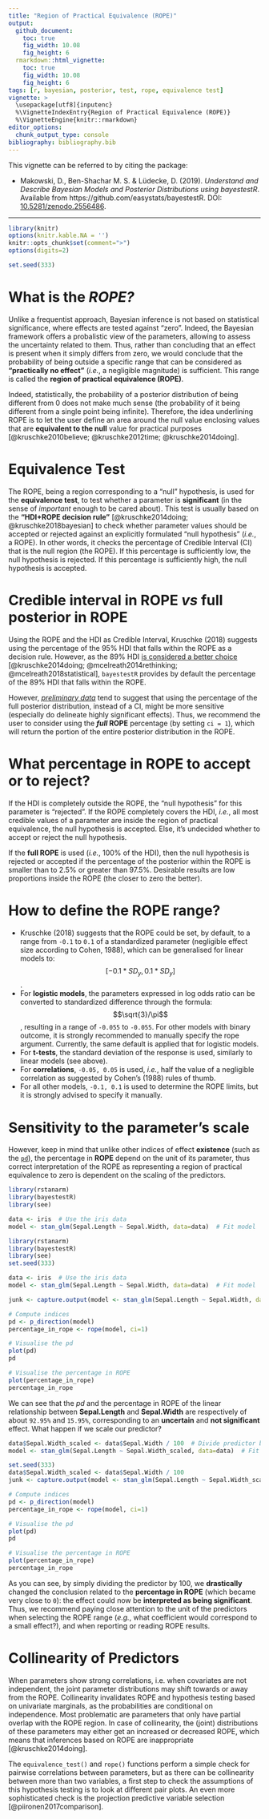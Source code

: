 ```yaml
---
title: "Region of Practical Equivalence (ROPE)"
output: 
  github_document:
    toc: true
    fig_width: 10.08
    fig_height: 6
  rmarkdown::html_vignette:
    toc: true
    fig_width: 10.08
    fig_height: 6
tags: [r, bayesian, posterior, test, rope, equivalence test]
vignette: >
  \usepackage[utf8]{inputenc}
  %\VignetteIndexEntry{Region of Practical Equivalence (ROPE)}
  %\VignetteEngine{knitr::rmarkdown}
editor_options: 
  chunk_output_type: console
bibliography: bibliography.bib
---
```


This vignette can be referred to by citing the package:

- Makowski, D., Ben-Shachar M. S. \& Lüdecke, D. (2019). *Understand and Describe Bayesian Models and Posterior Distributions using bayestestR*. Available from https://github.com/easystats/bayestestR. DOI: [10.5281/zenodo.2556486](https://zenodo.org/record/2556486).

---

```r
library(knitr)
options(knitr.kable.NA = '')
knitr::opts_chunk$set(comment=">")
options(digits=2)

set.seed(333)
```


# What is the *ROPE?*

Unlike a frequentist approach, Bayesian inference is not based on statistical significance, where effects are tested against "zero". Indeed, the Bayesian framework offers a probalistic view of the parameters, allowing to assess the uncertainty related to them. Thus, rather than concluding that an effect is present when it simply differs from zero, we would conclude that the probability of being outside a specific range that can be considered as **"practically no effect"** (*i.e.*, a negligible magnitude) is sufficient. This range is called the **region of practical equivalence (ROPE)**.

Indeed, statistically, the probability of a posterior distribution of being different from 0 does not make much sense (the probability of it being different from a single point being infinite). Therefore, the idea underlining ROPE is to let the user define an area around the null value enclosing values that are **equivalent to the null** value for practical purposes [@kruschke2010believe; @kruschke2012time; @kruschke2014doing].

# Equivalence Test


The ROPE, being a region corresponding to a "null" hypothesis, is used for the **equivalence test**, to test whether a parameter is **significant** (in the sense of *important* enough to be cared about). This test is usually based on the **"HDI+ROPE decision rule"** [@kruschke2014doing; @kruschke2018bayesian] to check whether parameter values should be accepted or rejected against an explicitly formulated "null hypothesis" (*i.e.*, a ROPE). In other words, it checks the percentage of Credible Interval (CI) that is the null region (the ROPE). If this percentage is sufficiently low, the null hypothesis is rejected. If this percentage is sufficiently high, the null hypothesis is accepted.




# Credible interval in ROPE *vs* full posterior in ROPE

Using the ROPE and the HDI as Credible Interval, Kruschke (2018) suggests using the percentage of the 95\% HDI that falls within the ROPE as a decision rule. However, as the 89\% HDI [is considered a better choice](https://easystats.github.io/bayestestR/articles/credible_interval.html) [@kruschke2014doing; @mcelreath2014rethinking; @mcelreath2018statistical], `bayestestR` provides by default the percentage of the 89\% HDI that falls within the ROPE.

However, [*preliminary data*](https://easystats.github.io/bayestestR/articles/indicesExistenceComparison.html) tend to suggest that using the percentage of the full posterior distribution, instead of a CI, might be more sensitive (especially do delineate highly significant effects). Thus, we recommend the user to consider using the ***full* ROPE** percentage (by setting `ci = 1`), which will return the portion of the entire posterior distribution in the ROPE.

# What percentage in ROPE to accept or to reject?

If the HDI is completely outside the ROPE, the "null hypothesis" for this parameter is "rejected". If the ROPE completely covers the HDI, *i.e.*, all most credible values of a parameter are inside the region of practical equivalence, the null hypothesis is accepted. Else, it’s undecided whether to accept or reject the null hypothesis. 

If the **full ROPE** is used (*i.e.*, 100\% of the HDI), then the null hypothesis is rejected or accepted if the percentage of the posterior within the ROPE is smaller than to 2.5\% or greater than 97.5\%. Desirable results are low proportions inside the ROPE  (the closer to zero the better).


# How to define the ROPE range?

- Kruschke (2018) suggests that the ROPE could be set, by default, to a range from `-0.1` to `0.1` of a standardized parameter (negligible effect size according to Cohen, 1988), which can be generalised for linear models to: $$[-0.1*SD_{y}, 0.1*SD_{y}]$$.
- For **logistic models**, the parameters expressed in log odds ratio can be converted to standardized difference through the formula: $$\sqrt{3}/\pi$$, resulting in a range of `-0.055` to `-0.055`. For other models with binary outcome, it is strongly recommended to manually specify the rope argument. Currently, the same default is applied that for logistic models.
- For **t-tests**, the standard deviation of the response is used, similarly to linear models (see above).
- For **correlations**, `-0.05, 0.05` is used, *i.e.*, half the value of a negligible correlation as suggested by Cohen's (1988) rules of thumb.
- For all other models, `-0.1, 0.1` is used to determine the ROPE limits, but it is strongly advised to specify it manually.

# Sensitivity to the parameter's scale

However, keep in mind that unlike other indices of effect **existence** (such as the [`pd`](https://easystats.github.io/bayestestR/articles/probability_of_direction.html)), the percentage in **ROPE** depend on the unit of its parameter, thus correct interpretation of the ROPE as representing a region of practical equivalence to zero is dependent on the scaling of the predictors.


```r
library(rstanarm)
library(bayestestR)
library(see)

data <- iris  # Use the iris data
model <- stan_glm(Sepal.Length ~ Sepal.Width, data=data)  # Fit model
```
```r
library(rstanarm)
library(bayestestR)
library(see)
set.seed(333)

data <- iris  # Use the iris data
model <- stan_glm(Sepal.Length ~ Sepal.Width, data=data)  # Fit model

junk <- capture.output(model <- stan_glm(Sepal.Length ~ Sepal.Width, data=data))
```

```r
# Compute indices
pd <- p_direction(model)
percentage_in_rope <- rope(model, ci=1)

# Visualise the pd
plot(pd)
pd

# Visualise the percentage in ROPE
plot(percentage_in_rope)
percentage_in_rope
```

We can see that the *pd* and the percentage in ROPE of the linear relationship between **Sepal.Length** and **Sepal.Width** are respectively of about `92.95%` and `15.95%`, corresponding to an **uncertain** and **not significant** effect. What happen if we scale our predictor? 



```r
data$Sepal.Width_scaled <- data$Sepal.Width / 100  # Divide predictor by 100
model <- stan_glm(Sepal.Length ~ Sepal.Width_scaled, data=data)  # Fit model
```
```r
set.seed(333)
data$Sepal.Width_scaled <- data$Sepal.Width / 100
junk <- capture.output(model <- stan_glm(Sepal.Length ~ Sepal.Width_scaled, data=data))
```

```r
# Compute indices
pd <- p_direction(model)
percentage_in_rope <- rope(model, ci=1)

# Visualise the pd
plot(pd)
pd

# Visualise the percentage in ROPE
plot(percentage_in_rope)
percentage_in_rope
```


As you can see, by simply dividing the predictor by 100, we **drastically** changed the conclusion related to the **percentage in ROPE** (which became very close to `0`): the effect could now be **interpreted as being significant**. Thus, we recommend paying close attention to the unit of the predictors when selecting the ROPE range (*e.g.*, what coefficient would correspond to a small effect?), and when reporting or reading ROPE results.


# Collinearity of Predictors

When parameters show strong correlations, i.e. when covariates are not independent, the joint parameter distributions may shift towards or away from the ROPE. Collinearity invalidates ROPE and hypothesis testing based on univariate marginals, as the probabilities are conditional on independence. Most problematic are parameters that only have partial overlap with the ROPE region. In case of collinearity, the (joint) distributions  of these parameters may either get an increased or decreased ROPE, which means that inferences based on ROPE are inappropriate [@kruschke2014doing].

The `equivalence_test()` and `rope()` functions perform a simple check for pairwise correlations between parameters, but as there can be collinearity between more than two variables, a first step to check the assumptions of this hypothesis testing is to look at different pair plots. An even more sophisticated check is the projection predictive variable selection [@piironen2017comparison].



